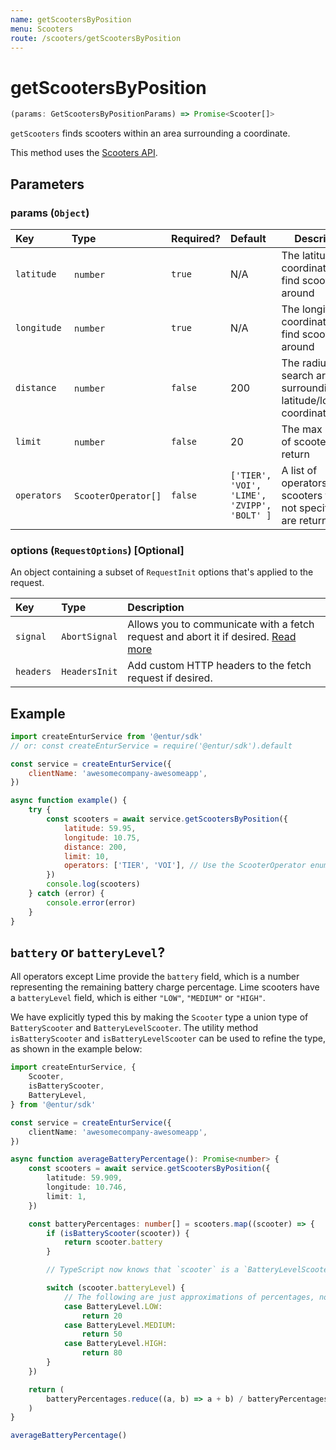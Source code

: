 ```yaml
---
name: getScootersByPosition
menu: Scooters
route: /scooters/getScootersByPosition
---
```


# getScootersByPosition

```typescript
(params: GetScootersByPositionParams) => Promise<Scooter[]>
```

`getScooters` finds scooters within an area surrounding a coordinate.

This method uses the [Scooters API](https://developer.entur.org/pages-mobility-docs-scooters).

## Parameters

### params (`Object`)

| Key         | Type                 | Required? | Default                                     | Description                                                                   |
| :---------- | :------------------- | :-------- | :------------------------------------------ | ----------------------------------------------------------------------------- |
| `latitude`  |  `number`            | `true`    | N/A                                         | The latitude coordinate to find scooters around                               |
| `longitude` |  `number`            | `true`    | N/A                                         | The longitude coordinate to find scooters around                              |
| `distance`  |  `number`            | `false`   | 200                                         | The radius of the search area, surrounding the latitude/longitude coordinates |
| `limit`     |  `number`            | `false`   | 20                                          | The max number of scooters to return                                          |
| `operators` |  `ScooterOperator[]` | `false`   | `['TIER', 'VOI', 'LIME', 'ZVIPP', 'BOLT' ]` | A list of operators to find scooters for. If not specified, all are returned. |

### options (`RequestOptions`) [Optional]

An object containing a subset of `RequestInit` options that's applied to the request.

| Key       | Type          | Description                                                                                                                                       |
| :-------- | :------------ | :------------------------------------------------------------------------------------------------------------------------------------------------ |
| `signal`  | `AbortSignal` | Allows you to communicate with a fetch request and abort it if desired. [Read more](https://developer.mozilla.org/en-US/docs/Web/API/AbortSignal) |
| `headers` | `HeadersInit` | Add custom HTTP headers to the fetch request if desired.                                                                                          |

## Example

```javascript
import createEnturService from '@entur/sdk'
// or: const createEnturService = require('@entur/sdk').default

const service = createEnturService({
    clientName: 'awesomecompany-awesomeapp',
})

async function example() {
    try {
        const scooters = await service.getScootersByPosition({
            latitude: 59.95,
            longitude: 10.75,
            distance: 200,
            limit: 10,
            operators: ['TIER', 'VOI'], // Use the ScooterOperator enum if using TypeScript
        })
        console.log(scooters)
    } catch (error) {
        console.error(error)
    }
}
```

## `battery` or `batteryLevel`?

All operators except Lime provide the `battery` field, which is a number representing the remaining battery charge percentage.
Lime scooters have a `batteryLevel` field, which is either `"LOW"`, `"MEDIUM"` or `"HIGH"`.

We have explicitly typed this by making the `Scooter` type a union type of `BatteryScooter` and `BatteryLevelScooter`.
The utility method `isBatteryScooter` and `isBatteryLevelScooter` can be used to refine the type, as shown in the example below:

```typescript
import createEnturService, {
    Scooter,
    isBatteryScooter,
    BatteryLevel,
} from '@entur/sdk'

const service = createEnturService({
    clientName: 'awesomecompany-awesomeapp',
})

async function averageBatteryPercentage(): Promise<number> {
    const scooters = await service.getScootersByPosition({
        latitude: 59.909,
        longitude: 10.746,
        limit: 1,
    })

    const batteryPercentages: number[] = scooters.map((scooter) => {
        if (isBatteryScooter(scooter)) {
            return scooter.battery
        }

        // TypeScript now knows that `scooter` is a `BatteryLevelScooter`, and that the operator must be ScooterOperators.LIME.

        switch (scooter.batteryLevel) {
            // The following are just approximations of percentages, not a necessarily the truth
            case BatteryLevel.LOW:
                return 20
            case BatteryLevel.MEDIUM:
                return 50
            case BatteryLevel.HIGH:
                return 80
        }
    })

    return (
        batteryPercentages.reduce((a, b) => a + b) / batteryPercentages.length
    )
}

averageBatteryPercentage()
```
